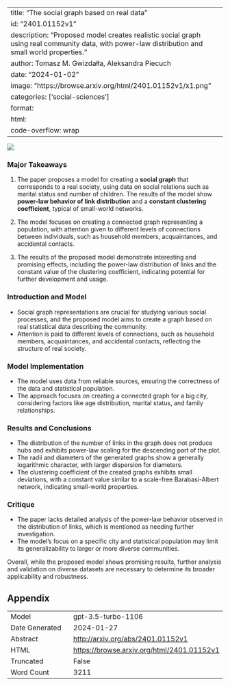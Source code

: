 
---
title: "The social graph based on real data"
id: "2401.01152v1"
description: "Proposed model creates realistic social graph using real community data, with power-law distribution and small world properties."
author: Tomasz M. Gwizdałła, Aleksandra Piecuch
date: "2024-01-02"
image: "https://browse.arxiv.org/html/2401.01152v1/x1.png"
categories: ['social-sciences']
format:
  html:
    code-overflow: wrap
---

![](https://browse.arxiv.org/html/2401.01152v1/x1.png)

### Major Takeaways

1. The paper proposes a model for creating a **social graph** that corresponds to a real society, using data on social relations such as marital status and number of children. The results of the model show **power-law behavior of link distribution** and a **constant clustering coefficient**, typical of small-world networks.

2. The model focuses on creating a connected graph representing a population, with attention given to different levels of connections between individuals, such as household members, acquaintances, and accidental contacts.

3. The results of the proposed model demonstrate interesting and promising effects, including the power-law distribution of links and the constant value of the clustering coefficient, indicating potential for further development and usage.

### Introduction and Model
- Social graph representations are crucial for studying various social processes, and the proposed model aims to create a graph based on real statistical data describing the community.
- Attention is paid to different levels of connections, such as household members, acquaintances, and accidental contacts, reflecting the structure of real society.

### Model Implementation
- The model uses data from reliable sources, ensuring the correctness of the data and statistical population.
- The approach focuses on creating a connected graph for a big city, considering factors like age distribution, marital status, and family relationships.

### Results and Conclusions
- The distribution of the number of links in the graph does not produce hubs and exhibits power-law scaling for the descending part of the plot.
- The radii and diameters of the generated graphs show a generally logarithmic character, with larger dispersion for diameters.
- The clustering coefficient of the created graphs exhibits small deviations, with a constant value similar to a scale-free Barabasi-Albert network, indicating small-world properties.

### Critique
- The paper lacks detailed analysis of the power-law behavior observed in the distribution of links, which is mentioned as needing further investigation.
- The model's focus on a specific city and statistical population may limit its generalizability to larger or more diverse communities.

Overall, while the proposed model shows promising results, further analysis and validation on diverse datasets are necessary to determine its broader applicability and robustness.

## Appendix

|          |          |
|----------|----------|
| Model     | gpt-3.5-turbo-1106       |
| Date Generated     | 2024-01-27       |
| Abstract | [http://arxiv.org/abs/2401.01152v1](http://arxiv.org/abs/2401.01152v1)        |
| HTML     | [https://browse.arxiv.org/html/2401.01152v1](https://browse.arxiv.org/html/2401.01152v1)       |
| Truncated       | False       |
| Word Count       | 3211       |